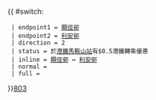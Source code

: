 {{ #switch: {{{format|}}}
  | endpoint1 = [[顯徑邨]]
  | endpoint2 = [[利安邨]]
  | direction = 2
  | status = 於[[港鐵]][[馬鞍山站 (香港)|馬鞍山站]]有$0.5港鐵轉乘優惠
  | inline = [[顯徑邨]] ↔ [[利安邨]]
  | normal =
  | full =
}}<noinclude>[[category:新界專線小巴路線模板|803]]</noinclude>